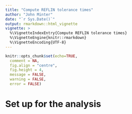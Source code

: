 ```yaml
---
title: "Compute REFLIN tolerance times"
author: "John Minter"
date: "`r Sys.Date()`"
output: rmarkdown::html_vignette
vignette: >
  %\VignetteIndexEntry{Compute REFLIN tolerance times}
  %\VignetteEngine{knitr::rmarkdown}
  %\VignetteEncoding{UTF-8}
---
```


```r
knitr::opts_chunk$set(echo=TRUE,
  comment = NA,
  fig.align = "centre",
  fig.height = 4,
  message = FALSE,
  warning = FALSE,
  error = FALSE)
```

# Set up for the analysis

